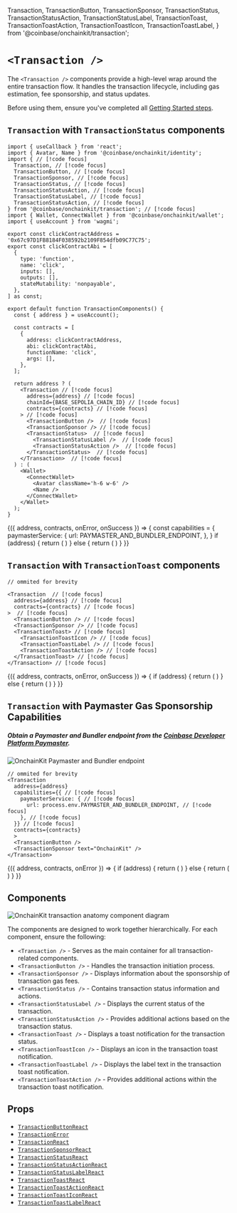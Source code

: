   Transaction, 
  TransactionButton,
  TransactionSponsor,
  TransactionStatus,
  TransactionStatusAction,
  TransactionStatusLabel,
  TransactionToast,
  TransactionToastAction,
  TransactionToastIcon,
  TransactionToastLabel,
} from '@coinbase/onchainkit/transaction';


# `<Transaction />`

The `<Transaction />` components provide a high-level wrap around the entire transaction flow. 
It handles the transaction lifecycle, including gas estimation, fee sponsorship, and status updates.

Before using them, ensure you've completed all [Getting Started steps](/getting-started).

## `Transaction` with `TransactionStatus` components

```tsx [code]
import { useCallback } from 'react';
import { Avatar, Name } from '@coinbase/onchainkit/identity';
import { // [!code focus]
  Transaction, // [!code focus]
  TransactionButton, // [!code focus]
  TransactionSponsor, // [!code focus]
  TransactionStatus, // [!code focus]
  TransactionStatusAction, // [!code focus]
  TransactionStatusLabel, // [!code focus]
  TransactionStatusAction, // [!code focus]
} from '@coinbase/onchainkit/transaction'; // [!code focus]
import { Wallet, ConnectWallet } from '@coinbase/onchainkit/wallet';
import { useAccount } from 'wagmi';

export const clickContractAddress = '0x67c97D1FB8184F038592b2109F854dfb09C77C75';
export const clickContractAbi = [
  {
    type: 'function',
    name: 'click',
    inputs: [],
    outputs: [],
    stateMutability: 'nonpayable',
  },
] as const;

export default function TransactionComponents() {
  const { address } = useAccount();

  const contracts = [
    {
      address: clickContractAddress,
      abi: clickContractAbi,
      functionName: 'click',
      args: [],
    },
  ];

  return address ? (
    <Transaction // [!code focus]
      address={address} // [!code focus]
      chainId={BASE_SEPOLIA_CHAIN_ID} // [!code focus]
      contracts={contracts} // [!code focus]
    > // [!code focus]
      <TransactionButton />  // [!code focus]
      <TransactionSponsor /> // [!code focus]
      <TransactionStatus>  // [!code focus]
        <TransactionStatusLabel />  // [!code focus]
        <TransactionStatusAction />  // [!code focus]
      </TransactionStatus>  // [!code focus]
    </Transaction>  // [!code focus]
  ) : (
    <Wallet>
      <ConnectWallet>
        <Avatar className='h-6 w-6' />
        <Name />
      </ConnectWallet>
    </Wallet>
  );
}
```
<App>
  <TransactionWrapper>
    {({ address, contracts, onError, onSuccess }) => {
      const capabilities = {
        paymasterService: {
          url: PAYMASTER_AND_BUNDLER_ENDPOINT,
        },
      }
      if (address) {
        return (
          <Transaction
            address={address}
            capabilities={capabilities}
            chainId={BASE_SEPOLIA_CHAIN_ID}
            contracts={contracts}
            onError={onError}
            onSuccess={onSuccess}
          >
            <TransactionButton />
            <TransactionSponsor />
            <TransactionStatus>
              <TransactionStatusLabel />
              <TransactionStatusAction />
            </TransactionStatus>
          </Transaction>
        )
      } else {
        return (
          <Wallet>
            <ConnectWallet>
              <Avatar className="h-6 w-6" />
              <Name />
            </ConnectWallet>
          </Wallet>
        )
      }
    }}
  </TransactionWrapper>
</App>

## `Transaction` with `TransactionToast` components

```tsx
// ommited for brevity

<Transaction  // [!code focus]
  address={address} // [!code focus]
  contracts={contracts} // [!code focus]
>  // [!code focus]
  <TransactionButton /> // [!code focus]
  <TransactionSponsor /> // [!code focus]
  <TransactionToast> // [!code focus]
    <TransactionToastIcon /> // [!code focus]
    <TransactionToastLabel /> // [!code focus]
    <TransactionToastAction /> // [!code focus]
  </TransactionToast> // [!code focus]
</Transaction> // [!code focus]
```

<App>
  <TransactionWrapper>
    {({ address, contracts, onError, onSuccess }) => {
      if (address) {
        return (
          <Transaction
            address={address}
            capabilities={{
              paymasterService: {
                url: PAYMASTER_AND_BUNDLER_ENDPOINT,
              },
            }}
            chainId={BASE_SEPOLIA_CHAIN_ID}
            contracts={contracts}
            onError={onError}
            onSuccess={onSuccess}
          >
            <TransactionButton />
            <TransactionSponsor />
            <TransactionToast>
              <TransactionToastIcon />
              <TransactionToastLabel />
              <TransactionToastAction />
            </TransactionToast>
          </Transaction>
        )
      } else {
        return (
          <Wallet>
            <ConnectWallet>
              <Avatar className="h-6 w-6" />
              <Name />
            </ConnectWallet>
          </Wallet>
        )
      }
    }}
  </TransactionWrapper>
</App>

## `Transaction` with Paymaster Gas Sponsorship Capabilities
##### Obtain a Paymaster and Bundler endpoint from the [Coinbase Developer Platform Paymaster](https://portal.cdp.coinbase.com/products/bundler-and-paymaster).

<img
  alt="OnchainKit Paymaster and Bundler endpoint"
  title="OnchainKit Paymaster and Bundler endpoint"
  src="/assets/onchainkit-components-paymaster-endpoint.png"
  width="auto"
/>
```tsx
// ommited for brevity
<Transaction
  address={address}
  capabilities={{ // [!code focus]
    paymasterService: { // [!code focus]
      url: process.env.PAYMASTER_AND_BUNDLER_ENDPOINT, // [!code focus]
    }, // [!code focus]
  }} // [!code focus]
  contracts={contracts}
  >
  <TransactionButton />
  <TransactionSponsor text="OnchainKit" />
</Transaction>
```
<App>
  <TransactionWrapper>
    {({ address, contracts, onError }) => {
      if (address) {
        return (
          <Transaction 
            address={address} 
            capabilities={{
              paymasterService: {
                url: PAYMASTER_AND_BUNDLER_ENDPOINT,
              },
            }}
            chainId={BASE_SEPOLIA_CHAIN_ID}
            contracts={contracts} 
            onError={onError} 
          >
            <TransactionButton />
            <TransactionSponsor text="OnchainKit" />
          </Transaction>
        )
      } else {
        return (
          <Wallet>
            <ConnectWallet>
              <Avatar className="h-6 w-6" />
              <Name />
            </ConnectWallet>
          </Wallet>
        )
      }
    }}
  </TransactionWrapper>
</App>

## Components

<div className="flex flex-col max-w-[648px] gap-6">
  <img 
    src="/assets/onchainkit-components-transaction-anatomy.png" 
    alt="OnchainKit transaction anatomy component diagram"
    title="Visual breakdown of OnchainKit transaction components"
  />
</div>

The components are designed to work together hierarchically. For each component, ensure the following:
- `<Transaction />` - Serves as the main container for all transaction-related components.
- `<TransactionButton />` - Handles the transaction initiation process.
- `<TransactionSponsor />` - Displays information about the sponsorship of transaction gas fees.
- `<TransactionStatus />` - Contains transaction status information and actions.
- `<TransactionStatusLabel />` - Displays the current status of the transaction.
- `<TransactionStatusAction />` - Provides additional actions based on the transaction status.
- `<TransactionToast />` - Displays a toast notification for the transaction status.
- `<TransactionToastIcon />` - Displays an icon in the transaction toast notification.
- `<TransactionToastLabel />` - Displays the label text in the transaction toast notification.
- `<TransactionToastAction />` - Provides additional actions within the transaction toast notification.

## Props

- [`TransactionButtonReact`](/transaction/types#transactionbuttonreact)
- [`TransactionError`](/transaction/types#transactionerror)
- [`TransactionReact`](/transaction/types#transactionreact)
- [`TransactionSponsorReact`](/transaction/types#transactionsponsorreact)
- [`TransactionStatusReact`](/transaction/types#transactionstatusreact)
- [`TransactionStatusActionReact`](/transaction/types#transactionstatusactionreact)
- [`TransactionStatusLabelReact`](/transaction/types#transactionstatuslabelreact)
- [`TransactionToastReact`](/transaction/types#transactiontoastreact)
- [`TransactionToastActionReact`](/transaction/types#transactiontoastactionreact)
- [`TransactionToastIconReact`](/transaction/types#transactiontoasticonreact)
- [`TransactionToastLabelReact`](/transaction/types#transactiontoastlabelreact)
